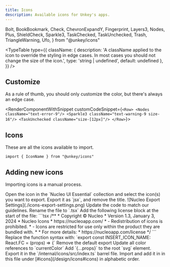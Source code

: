 ```yaml
---
title: Icons
description: Available icons for Unkey's apps.
---
```



  Bolt,
  BookBookmark,
  Check,
  ChevronExpandY,
  Fingerprint,
  Layers3,
  Nodes,
  Plus,
  ShieldCheck,
  Sparkle3,
  TaskChecked,
  TaskUnchecked,
  Trash,
  TriangleWarning,
  Ufo,
} from "@unkey/icons"




<TypeTable
  type={{
    className: {
      description:
        'A className applied to the icon to override the styling in edge cases. In most cases you should not change the size of the icon.',
      type: 'string | undefined',
      default: undefined
    },
  }}
/>




## Customize

As a rule of thumb, you should only customize the color, but there's always an edge case.

<RenderComponentWithSnippet customCodeSnippet={`<Row>
    <Nodes className="text-error-9"/>
    <Sparkle3 className="text-warning-9 size-16"/>
    <TaskUnchecked className="size-[12px]"/>
</Row>`}>
<Row>
  <Nodes className="text-error-9"/>
  <Sparkle3 className="text-warning-9 size-16"/>
  <TaskUnchecked className="size-[12px]"/>
</Row>
</RenderComponentWithSnippet>
## Icons

These are all the icons available to import.
```tsx
import { IconName } from "@unkey/icons"
```

<div className="grid grid-cols-1 md:grid-cols-2 lg:grid-cols-3 xl:grid-cols-4 gap-8">
  <Icon name="Bolt"><Bolt/></Icon>
  <Icon name="BookBookmark"><BookBookmark/></Icon>
  <Icon name="Check"><Check/></Icon>
  <Icon name="ChevronExpandY"><ChevronExpandY/></Icon>
  <Icon name="Fingerprint"><Fingerprint/></Icon>
  <Icon name="Layers3"><Layers3/></Icon>
  <Icon name="Nodes"><Nodes/></Icon>
  <Icon name="Plus"><Plus/></Icon>
  <Icon name="ShieldCheck"><ShieldCheck/></Icon>
  <Icon name="Sparkle3"><Sparkle3/></Icon>
  <Icon name="TaskChecked"><TaskChecked/></Icon>
  <Icon name="TaskUnchecked"><TaskUnchecked/></Icon>
  <Icon name="Trash"><Trash/></Icon>
  <Icon name="TriangleWarning"><TriangleWarning/></Icon>
  <Icon name="Ufo"><Ufo/></Icon>
</div>


## Adding new icons

Importing icons is a manual process.
<Steps>

<Step>
  Open the icon in the `Nucleo UI Essential` collection and select the icon(s) you want to export.
</Step>
<Step>
  Export it as `jsx`, and remove the title.
  ![Nucleo Export Settings](./icons-export-settings.png)
</Step>

<Step>
  Update the code to match our guidelines.

<Steps>
  <Step>
    Rename the file to `.tsx`
  </Step>
  <Step>
    Add the following license block at the start of the file:
    ```tsx
    /**
    * Copyright © Nucleo
    * Version 1.3, January 3, 2024
    * Nucleo Icons
    * https://nucleoapp.com/
    * - Redistribution of icons is prohibited.
    * - Icons are restricted for use only within the product they are bundled with.
    *
    * For more details:
    * https://nucleoapp.com/license
    */
    ```
  </Step>
  <Step>
    Replace the function syntax with: `export const INSERT_ICON_NAME: React.FC<IconProps> = (props) => {`
  </Step>
  <Step>
    Remove the default export
  </Step>
  <Step>
    Update all color references to `currentColor`
  </Step>
  <Step>
    Add `{...props}` to the root `svg` element.
  </Step>
  <Step>
    Export it in the `/internal/icons/src/index.ts` barrel file.
  </Step>
  <Step>
    Import and add it in in this file under [#icons](/design/icons#icons) in alphabetic order.
  </Step>
</Steps>

</Step>


</Steps>
